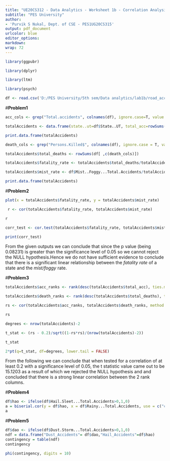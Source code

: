 ---
title: "UE20CS312 - Data Analytics - Worksheet 1b - Correlation Analysis"
subtitle: "PES University"
author:
- 'Purvik S Nukal, Dept. of CSE - PES1UG20CS315'
output: pdf_document
urlcolor: blue
editor_options:
markdown:
wrap: 72
---

```{r}
library(ggpubr)

```


```{r}
library(dplyr)

```

```{r}
library(ltm)

```

```{r}
library(psych)
```

```{r}
df <- read.csv('D:/PES University/5th sem/Data analytics/lab1b/road_accidents_india_2016.csv', row.names=1)
```


#**Problem1**


```{r}
acc_cols <- grep("Total.accidents", colnames(df), ignore.case=T, value = TRUE)
```


```{r}
totalAccidents <- data.frame(state..ut=df$State..UT, total_acc=rowSums(df[ ,(acc_cols)], na.rm = TRUE))
```


```{r}
print.data.frame(totalAccidents)
```


```{r}
death_cols <- grep("Persons.Killed$", colnames(df), ignore.case = T, value = TRUE)
```


```{r}
totalAccidents$total_deaths <- rowSums(df[ ,c(death_cols)])
```


```{r}
totalAccidents$fatality_rate <- totalAccidents$total_deaths/totalAccidents$total_acc
```


```{r}
totalAccidents$mist_rate <- df$Mist..Foggy...Total.Accidents/totalAccidents$total_acc
```


```{r}
print.data.frame(totalAccidents)
```



#**Problem2**


```{r}
plot(x = totalAccidents$fatality_rate, y = totalAccidents$mist_rate)
```


```{r}
 r <- cor(totalAccidents$fatality_rate, totalAccidents$mist_rate)
```


```{r}
r
```


```{r}
corr_test <- cor.test(totalAccidents$fatality_rate, totalAccidents$mist_rate, method = 'pearson')
```


```{r}
print(corr_test)

```

From the given outputs we can conclude that since the p value (being 0.08231) is greater than the significance level of 0.05 so we cannot reject the NULL hypothesis.Hence we do not have sufficient evidence to conclude that there is a significant linear relationship between the *fatality rate* of a state and the *mist/foggy* rate.

#**Problem3**


```{r}
totalAccidents$acc_ranks <- rank(desc(totalAccidents$total_acc), ties.method = 'random')
```


```{r}
totalAccidents$death_ranks <- rank(desc(totalAccidents$total_deaths), ties.method = 'random')
```


```{r}
rs <- cor(totalAccidents$acc_ranks, totalAccidents$death_ranks, method = 'spearman')
```

```{r}
rs
```


```{r}
degrees <- nrow(totalAccidents)-2
```


```{r}
t_stat <- (rs - 0.2)/sqrt((1-rs*rs)/(nrow(totalAccidents)-2))
```


```{r}
t_stat
```

```{r}
2*pt(q=t_stat, df=degrees, lower.tail = FALSE)
```

From the following we can conclude that when tested for a correlation of at least 0.2 with a significance level of 0.05, the t statistic value came out to be 15.1203 as a result of which we rejected the NULL hypothesis and and concluded that there is a strong linear correlation between the 2 rank columns.


#**Problem4**

```{r}
df$hao <- ifelse(df$Hail.Sleet...Total.Accidents>0,1,0)
a = biserial.cor(y = df$hao, x = df$Rainy...Total.Accidents, use = c("complete.obs"))
a
```

#**Problem5**

```{r}
df$dao <- ifelse(df$Dust.Storm...Total.Accidents>0,1,0)
ndf = data.frame("Dust_Accidents"= df$dao,"Hail_Accidents"=df$hao)
contingency = table(ndf)
contingency
```

```{r}
phi(contingency, digits = 10)
```
